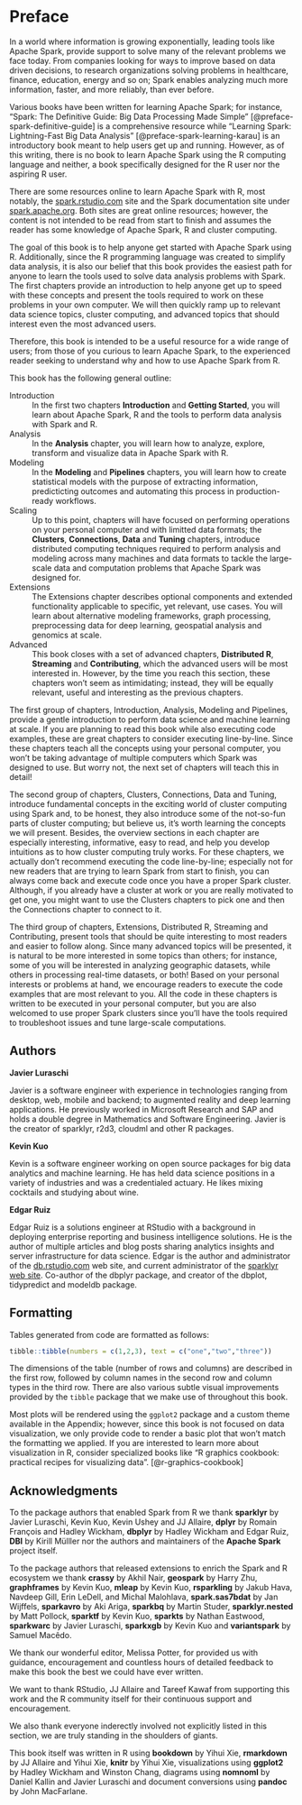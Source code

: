 # Preface {-}

In a world where information is growing exponentially, leading tools like Apache Spark, provide support to solve many of the relevant problems we face today. From companies looking for ways to improve based on data driven decisions, to research organizations solving problems in healthcare, finance, education, energy and so on; Spark enables analyzing much more information, faster, and more reliably, than ever before.

Various books have been written for learning Apache Spark; for instance, "Spark: The Definitive Guide: Big Data Processing Made Simple" [@preface-spark-definitive-guide] is a comprehensive resource while "Learning Spark: Lightning-Fast Big Data Analysis" [@preface-spark-learning-karau] is an introductory book meant to help users get up and running. However, as of this writing, there is no book to learn Apache Spark using the R computing language and neither, a book specifically designed for the R user nor the aspiring R user.

There are some resources online to learn Apache Spark with R, most notably, the [spark.rstudio.com](https://spark.rstudio.com) site and the Spark documentation site under [spark.apache.org](https://spark.apache.org/docs/latest/index.html). Both sites are great online resources; however, the content is not intended to be read from start to finish and assumes the reader has some knowledge of Apache Spark, R and cluster computing.

The goal of this book is to help anyone get started with Apache Spark using R. Additionally, since the R programming language was created to simplify data analysis, it is also our belief that this book provides the easiest path for anyone to learn the tools used to solve data analysis problems with Spark. The first chapters provide an introduction to help anyone get up to speed with these concepts and present the tools required to work on these problems in your own computer. We will then quickly ramp up to relevant data science topics, cluster computing, and advanced topics that should interest even the most advanced users.

Therefore, this book is intended to be a useful resource for a wide range of users; from those of you curious to learn Apache Spark, to the experienced reader seeking to understand why and how to use Apache Spark from R.

This book has the following general outline:

Introduction
: In the first two chapters **Introduction** and **Getting Started**, you will learn about Apache Spark, R and the tools to perform data analysis with Spark and R.

Analysis
: In the **Analysis** chapter, you will learn how to analyze, explore, transform and visualize data in Apache Spark with R.

Modeling
: In the **Modeling** and **Pipelines** chapters, you will learn how to create statistical models with the purpose of extracting information, predicticting outcomes and automating this process in production-ready workflows.

Scaling
: Up to this point, chapters will have focused on performing operations on your personal computer and with limitted data formats; the **Clusters**, **Connections**, **Data** and **Tuning** chapters, introduce distributed computing techniques required to perform analysis and modeling across many machines and data formats to tackle the large-scale data and computation problems that Apache Spark was designed for.

Extensions
: The Extensions chapter describes optional components and extended functionality applicable to specific, yet relevant, use cases. You will learn about alternative modeling frameworks, graph processing, preprocessing data for deep learning, geospatial analysis and genomics at scale.

Advanced
: This book closes with a set of advanced chapters, **Distributed R**, **Streaming** and **Contributing**, which the advanced users will be most interested in. However, by the time you reach this section, these chapters won't seem as intimidating; instead, they will be equally relevant, useful and interesting as the previous chapters.

The first group of chapters, Introduction, Analysis, Modeling and Pipelines, provide a gentle introduction to perform data science and machine learning at scale. If you are planning to read this book while also executing code examples, these are great chapters to consider executing line-by-line. Since these chapters teach all the concepts using your personal computer, you won't be taking advantage of multiple computers which Spark was designed to use. But worry not, the next set of chapters will teach this in detail!

The second group of chapters, Clusters, Connections, Data and Tuning, introduce fundamental concepts in the exciting world of cluster computing using Spark and, to be honest, they also introduce some of the not-so-fun parts of cluster computing; but believe us, it’s worth learning the concepts we will present. Besides, the overview sections in each chapter are especially interesting, informative, easy to read, and help you develop intuitions as to how cluster computing truly works. For these chapters, we actually don't recommend executing the code line-by-line; especially not for new readers that are trying to learn Spark from start to finish, you can always come back and execute code once you have a proper Spark cluster. Although, if you already have a cluster at work or you are really motivated to get one, you might want to use the Clusters chapters to pick one and then the Connections chapter to connect to it.

The third group of chapters, Extensions, Distributed R, Streaming and Contributing, present tools that should be quite interesting to most readers and easier to follow along. Since many advanced topics will be presented, it is natural to be more interested in some topics than others; for instance, some of you will be interested in analyzing geographic datasets, while others in processing real-time datasets, or both! Based on your personal interests or problems at hand, we encourage readers to execute the code examples that are most relevant to you. All the code in these chapters is written to be executed in your personal computer, but you are also welcomed to use proper Spark clusters since you'll have the tools required to troubleshoot issues and tune large-scale computations.

## Authors {-}

**Javier Luraschi**

Javier is a software engineer with experience in technologies ranging from desktop, web, mobile and backend; to augmented reality and deep learning applications. He previously worked in Microsoft Research and SAP and holds a double degree in Mathematics and Software Engineering. Javier is the creator of sparklyr, r2d3, cloudml and other R packages.

**Kevin Kuo**

Kevin is a software engineer working on open source packages for big data analytics and machine learning. He has held data science positions in a variety of industries and was a credentialed actuary. He likes mixing cocktails and studying about wine.

**Edgar Ruiz**

Edgar Ruiz is a solutions engineer at RStudio with a background in deploying enterprise reporting and business intelligence solutions. He is the author of multiple articles and blog posts sharing analytics insights and server infrastructure for data science. Edgar is the author and administrator of the [db.rstudio.com](https://db.rstudio.com) web site, and current administrator of the [sparklyr web site](https://spark.rstudio.com). Co-author of the dbplyr package, and creator of the dbplot, tidypredict and modeldb package.

## Formatting {-}

Tables generated from code are formatted as follows:

```r
tibble::tibble(numbers = c(1,2,3), text = c("one","two","three"))
```

The dimensions of the table (number of rows and columns) are described in the first row, followed by column names in the second row and column types in the third row. There are also various subtle visual improvements provided by the `tibble` package that we make use of throughout this book.

Most plots will be rendered using the `ggplot2` package and a custom theme available in the Appendix; however, since this book is not focused on data visualization, we only provide code to render a basic plot that won't match the formatting we applied. If you are interested to learn more about visualization in R, consider specialized books like "R graphics cookbook: practical recipes for visualizing data". [@r-graphics-cookbook]
 
## Acknowledgments {-}

To the package authors that enabled Spark from R we thank **sparklyr** by Javier Luraschi, Kevin Kuo, Kevin Ushey and JJ Allaire, **dplyr** by Romain François and Hadley Wickham, **dbplyr** by Hadley Wickham and Edgar Ruiz, **DBI** by Kirill Mülller nor the authors and maintainers of the **Apache Spark** project itself.

To the package authors that released extensions to enrich the Spark and R ecosystem we thank **crassy** by Akhil Nair, **geospark** by Harry Zhu, **graphframes** by Kevin Kuo, **mleap** by Kevin Kuo, **rsparkling** by Jakub Hava, Navdeep Gill, Erin LeDell, and Michal Malohlava, **spark.sas7bdat** by Jan Wijffels, **sparkavro** by Aki Ariga, **sparkbq** by Martin Studer, **sparklyr.nested** by Matt Pollock, **sparktf** by Kevin Kuo, **sparkts** by Nathan Eastwood, **sparkwarc** by Javier Luraschi, **sparkxgb** by Kevin Kuo and **variantspark** by Samuel Macêdo.

We thank our wonderful editor, Melissa Potter, for provided us with guidance, encouragement and countless hours of detailed feedback to make this book the best we could have ever written.

We want to thank RStudio, JJ Allaire and Tareef Kawaf from supporting this work and the R community itself for their continuous support and encouragement.

We also thank everyone inderectly involved not explicitly listed in this section, we are truly standing in the shoulders of giants.

This book itself was written in R using **bookdown** by Yihui Xie, **rmarkdown** by JJ Allaire and Yihui Xie, 
**knitr** by Yihui Xie, visualizations using **ggplot2** by Hadley Wickham and Winston Chang, diagrams using **nomnoml** by Daniel Kallin and Javier Luraschi and document conversions using **pandoc** by John MacFarlane.
